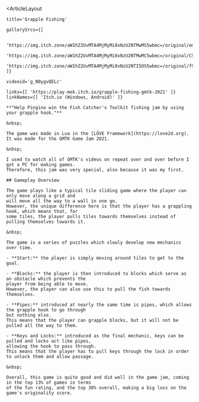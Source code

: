 

<ArticleLayout 

    title='Grapple Fishing'

    gallerySrcs={[

        'https://img.itch.zone/aW1hZ2UvMTA4MjMyMi8xNzU2NTMwMS5wbmc=/original/emczAd.png',
        'https://img.itch.zone/aW1hZ2UvMTA4MjMyMi8xNzU2NTMwMC5wbmc=/original/CSYC5l.png',
        'https://img.itch.zone/aW1hZ2UvMTA4MjMyMi8xNzU2NTI5OS5wbmc=/original/f9JoHf.png',
    ]}

    videoid='g_N0ygvQELc'

    links={[ 'https://play-mek.itch.io/grapple-fishing-gmtk-2021' ]}
    linkNames={[ 'Itch.io (Windows, Android)' ]}
>
    **"Help Pingino win the Fish Catcher's Toolkit fishing jam by using your grapple hook."**

    &nbsp;  

    The game was made in Lua in the [LÖVE Framework](https://love2d.org).
    It was made for the GMTK Game Jam 2021.

    &nbsp;  

    I used to watch all of GMTK's videos on repeat over and over before I got a PC for making games.
    Therefore, this jam was very special, also because it was my first.

    ## Gameplay Overview

    The game plays like a typical tile sliding game where the player can only move along a grid and
    will move all the way to a wall in one go.
    However, the unique difference here is that the player has a grappling hook, which means that, for
    some tiles, the player pulls tiles towards themselves instead of pulling themselves towards it.

    &nbsp;  

    The game is a series of puzzles which slowly develop new mechanics over time.

    - **Start:** the player is simply moving around tiles to get to the goal.

    - **Blocks:** the player is then introduced to blocks which serve as an obstacle which prevents the
    player from being able to move.
    However, the player can also use this to pull the fish towards themselves.

    - **Pipes:** introduced at nearly the same time is pipes, which allows the grapple hook to go through
    but nothing else.
    This means that the player can grapple blocks, but it will not be pulled all the way to them.

    - **Keys and Locks:** introduced as the final mechanic, keys can be pulled and locks act like pipes,
    allowing the hook to pass through.
    This means that the player has to pull keys through the lock in order to unlock them and allow passage.

    &nbsp;  
    
    Overall, this game is quite good and did well in the game jam, coming in the top 13% of games in terms
    of the fun rating, and the top 30% overall, making a big loss on the game's originality score.


</ArticleLayout>
